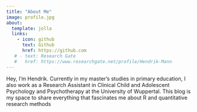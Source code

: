 ```yaml
---
title: "About Me"
image: profile.jpg
about:
  template: jolla
  links:
    - icon: github
      text: Github
      href: https://github.com
   # - text: Research Gate
   #   href: https://www.researchgate.net/profile/Hendrik-Mann
---
```


Hey, I'm Hendrik. Currently in my master's studies in primary education, I also work as a Research Assistant in Clinical Child and Adolescent Psychology and Psychotherapy at the University of Wuppertal. This blog is my space to share everything that fascinates me about R and quantitative research methods
